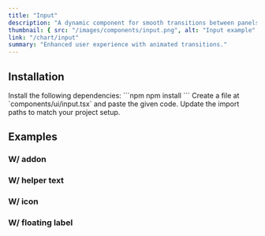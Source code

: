```yaml
---
title: "Input"
description: "A dynamic component for smooth transitions between panels."
thumbnail: { src: "/images/components/input.png", alt: "Input example" }
link: "/chart/input"
summary: "Enhanced user experience with animated transitions."
---
```


<ComponentPreview name="input-demo" />

## Installation

<Steps>

<Step>
Install the following dependencies:
</Step>
```npm
npm install 
```

<Step>
Create a file at `components/ui/input.tsx` and paste the given code.  
</Step>

<CollapsibleSource name="input" />

<Step>
Update the import paths to match your project setup.
</Step>

</Steps>


## Examples

### W/ addon
<ComponentPreview name="input-addon" />

### W/ helper text
<ComponentPreview name="input-helper" />

### W/ icon
<ComponentPreview name="input-icon" />

### W/ floating label
<ComponentPreview name="input-labelfloat" />

